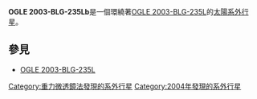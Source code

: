 {{Planetbox begin
| name=OGLE-2003-BLG-235Lb
}}
{{Planetbox orbit
| separation=
| t_approach=
| position_angle=223.8
}}
{{Planetbox character
| mass=2.6<sup>+0.8</sup><sub>-0.6</sub>
}}
{{Planetbox discovery
| discoverers=Bond et al.
| discovery_date=2004
| discovery_method=重力微透鏡
}}
{{Planetbox catalog
| names = MOA-2003-BLG-53Lb
}}
{{Planetbox end}}
'''OGLE 2003-BLG-235Lb'''是一個環繞著[[OGLE_2003-BLG-235L|OGLE 2003-BLG-235L]]的[[太陽系外行星|太陽系外行星]]。
== 參見 ==
*[[OGLE_2003-BLG-235L|OGLE 2003-BLG-235L]]
{{太陽系外行星小作品}}

[[Category:重力微透鏡法發現的系外行星|Category:重力微透鏡法發現的系外行星]]
[[Category:2004年發現的系外行星|Category:2004年發現的系外行星]]